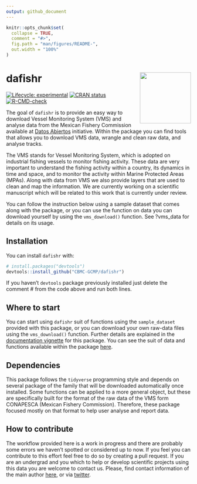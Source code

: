 ```yaml
---
output: github_document
---
```


<!-- README.md is generated from README.Rmd. Please edit that file -->

```r
knitr::opts_chunk$set(
  collapse = TRUE,
  comment = "#>",
  fig.path = "man/figures/README-",
  out.width = "100%"
)
```

# dafishr <a href='https://cbmc-gcmp.github.io/dafishr/'><img src="man/figures/logo.png" align="right" height="139"/></a>

<!-- badges: start -->

[![Lifecycle: experimental](https://img.shields.io/badge/lifecycle-experimental-orange.svg)](https://lifecycle.r-lib.org/articles/stages.html#experimental)
[![CRAN status](https://www.r-pkg.org/badges/version/dafishr)](https://CRAN.R-project.org/package=dafishr)
[![R-CMD-check](https://github.com/CBMC-GCMP/dafishr/actions/workflows/R-CMD-check.yaml/badge.svg)](https://github.com/CBMC-GCMP/dafishr/actions/workflows/R-CMD-check.yaml)
<!-- badges: end -->

The goal of `dafishr` is to provide an easy way to download Vessel Monitoring System (VMS)
and analyse data from the Mexican Fishery Commission available at [Datos Abiertos](datos.gob.mx/busca/dataset/localizacion-y-monitoreo-satelital-de-embarcaciones-pesqueras) initiative. Within the package you can find tools that allows you to download VMS data, wrangle and clean raw data, and analyse tracks.

The VMS stands for Vessel Monitoring System, which is adopted on industrial fishing vessels to monitor fishing activity. These data are very important to understand the fishing activity within a country, its dynamics in time and space, and to monitor the activity within Marine Protected Areas (MPAs). Along with data from VMS we also provide layers that are used to clean and map the information. We are currently working on a scientific manuscript which will be related to this work that is currently under review.

You can follow the instruction below using a sample dataset that comes along with the package, or you can use the function on data you can download yourself by using the `vms_download()` function. See ?vms_data for details on its usage.

## Installation

You can install `dafishr` with:

``` r
# install.packages("devtools")
devtools::install_github("CBMC-GCMP/dafishr")
```

If you haven't `devtools` package previously installed just delete the comment \# from the code above and run both lines.

## Where to start

You can start using `dafishr` suit of functions using the `sample_dataset` provided with this package, or you can download your own raw-data files using the `vms_download()` function. Further details are explained in the [documentation vignette](https://cbmc-gcmp.github.io/dafishr/index.html) for this package. You can see the suit of data and functions available within the package [here](https://cbmc-gcmp.github.io/dafishr/reference/index.html#all-functions).

## Dependencies

This package follows the `tidyverse` programming style and depends on several package of the family that will be downloaded automatically once installed. Some functions can be applied to a more general object, but these are specifically built for the format of the raw data of the VMS form CONAPESCA (Mexican Fishery Commission). Therefore, these package focused mostly on that format to help user analyse and report data.

## How to contribute

The workflow provided here is a work in progress and there are probably some errors we haven't spotted or considered up to now. If you feel you can contribute to this effort feel free to do so by creating a pull request. If you are an undergrad and you which to help or develop scientific projects using this data you are welcome to contact us. Please, find contact information of the main author [here](https://github.com/Fabbiologia/), or via [twitter](https://twitter.com/FabioFavoretto/).

